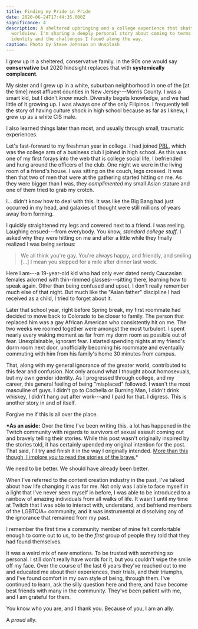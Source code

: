 ```yaml
---
title: Finding my Pride in Pride
date: 2020-06-24T17:44:35.000Z
significance: 4
description: A sheltered upbringing and a college experience that shattered my
  worldview. I'm sharing a deeply personal story about coming to terms with my
  identity and the challenges I faced along the way.
caption: Photo by Steve Johnson on Unsplash
---
```


I grew up in a sheltered, conservative family. In the 90s one would say **conservative** but 2020 hindsight replaces that with **systemically complacent**.

My sister and I grew up in a white, suburban neighborhood in one of the [at the time] most affluent counties in New Jersey---Morris County. I was a smart kid, but I didn't _know_ much. Diversity begets knowledge, and we had little of it growing up. I was always one of the only Filipinos. I frequently tell the story of having culture shock in high school because as far as I knew, I grew up as a white CIS male.

I also learned things later than most, and usually through small, traumatic experiences.

Let's fast-forward to my freshman year in college. I had joined [PBL](https://www.fbla-pbl.org/), which was the college arm of a business club I joined in high school. As this was one of my first forays into the web that is college social life, I befriended and hung around the officers of the club. One night we were in the living room of a friend's house. I was sitting on the couch, legs crossed. It was then that two of men that were at the gathering started hitting on me. As they were bigger than I was, they _complimented_ my small Asian stature and one of them tried to grab my crotch.

I... didn't know how to deal with this. It was like the Big Bang had just occurred in my head, and galaxies of thought were still millions of years away from forming.

I quickly straightened my legs and cowered next to a friend. I was reeling. Laughing ensued---from everybody. You know, _standard college stuff_. I asked why they were hitting on me and after a little while they finally realized I was being serious:

> We all think you're gay. You're always happy, and friendly, and smiling [...] I mean you skipped for a mile after dinner last week.

Here I am---a 19-year-old kid who had only ever dated nerdy Caucasian females adorned with thin-rimmed glasses---sitting there, learning how to speak again. Other than being confused and upset, I don't really remember much else of that night. But much like the "Asian father" discipline I had received as a child, I tried to forget about it.

Later that school year, right before Spring break, my first roommate had decided to move back to Colorado to be closer to family. The person that replaced him was a gay African American who consistently hit on me. The two weeks we roomed together were amongst the most turbulent. I spent nearly every waking moment as far from my dorm room as possible out of fear. Unexplainable, ignorant fear. I started spending nights at my friend's dorm room next door, unofficially becoming his roommate and eventually commuting with him from his family's home 30 minutes from campus.

That, along with my general ignorance of the greater world, contributed to this fear and confusion. Not only around what I thought about homosexuals, but my own gender identity. As I progressed through college, and my career, this general feeling of being "misplaced" followed. I wasn't the most masculine of guys. I didn't go to Cochella or Burning Man, I didn't drink whiskey, I didn't hang out after work---and I paid for that. I digress. This is another story in and of itself.

Forgive me if this is all over the place.

**\*As an aside:** Over the time I've been writing this, a lot has happened in the Twitch community with regards to survivors of sexual assault coming out and bravely telling their stories. While this post wasn't originally inspired by the stories told, it has certainly upended my original intention for the post. That said, I'll try and finish it in the way I originally intended. [More than this though, I implore you to read the stories of the brave.](https://medium.com/@survivors_streaming_industry/survivor-stories-of-harassment-assault-with-the-gaming-and-live-streaming-industry-11cb2fab96f0)\*

We need to be better. We should have already been better.

When I've referred to the content creation industry in the past, I've talked about how life changing it was for me. Not only was I able to face myself in a light that I've never seen myself in before, I was able to be introduced to a rainbow of amazing individuals from all walks of life. It wasn't until my time at Twitch that I was able to interact with, understand, and befriend members of the LGBTQIA+ community, and it was instrumental at dissolving any of the ignorance that remained from my past.

I remember the first time a community member of mine felt comfortable enough to come out to us, to be the _first_ group of people they told that they had found themselves.

It was a weird mix of new emotions. To be trusted with something so personal. I still don't really have words for it, but you couldn't wipe the smile off my face. Over the course of the last 6 years they've reached out to me and educated me about their experiences, their trials, and their triumphs, and I've found comfort in my own style of being, through them. I've continued to learn, ask the silly question here and there, and have become best friends with many in the community. They've been patient with me, and I am grateful for them.

You know who you are, and I thank you. Because of you, I am an ally.

A _proud_ ally.
